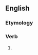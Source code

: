 ==English==

===Etymology===
{{suffix|en|waken|eth|nocat=1}}

===Verb===
{{head|en|verb form}}

# {{en-archaic third-person singular of|waken}}